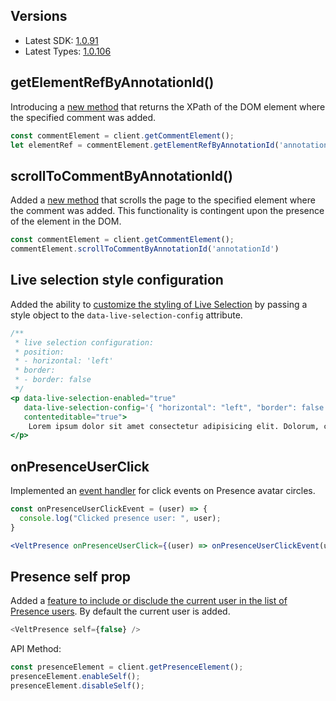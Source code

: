 ## Versions

- Latest SDK: [1.0.91](https://www.npmjs.com/package/@veltdev/react)
- Latest Types: [1.0.106](https://www.npmjs.com/package/@veltdev/types)

## getElementRefByAnnotationId()
Introducing a [new method](/async-collaboration/comments/customize-behavior/action-methods) that returns the XPath of the DOM element where the specified comment was added.

```jsx
const commentElement = client.getCommentElement();
let elementRef = commentElement.getElementRefByAnnotationId('annotationId')
```

## scrollToCommentByAnnotationId()
Added a [new method](/async-collaboration/comments/customize-behavior/action-methods) that scrolls the page to the specified element where the comment was added. This functionality is contingent upon the presence of the element in the DOM.

```jsx
const commentElement = client.getCommentElement();
commentElement.scrollToCommentByAnnotationId('annotationId')
```



## Live selection style configuration
Added the ability to [customize the styling of Live Selection](/realtime-collaboration/live-selection/customize-behavior) by passing a style object to the `data-live-selection-config` attribute.



```jsx
/**
 * live selection configuration:
 * position:
 * - horizontal: 'left'
 * border:
 * - border: false
 */
<p data-live-selection-enabled="true" 
   data-live-selection-config='{ "horizontal": "left", "border": false }' 
   contenteditable="true">
    Lorem ipsum dolor sit amet consectetur adipisicing elit. Dolorum, consequatur.
</p>
```



## onPresenceUserClick

Implemented an [event handler](/realtime-collaboration/presence/customize-behavior) for click events on Presence avatar circles.

```jsx
const onPresenceUserClickEvent = (user) => {
  console.log("Clicked presence user: ", user);
}	

<VeltPresence onPresenceUserClick={(user) => onPresenceUserClickEvent(user)} />
```


## Presence self prop

Added a [feature to include or disclude the current user in the list of Presence users](/realtime-collaboration/presence/customize-behavior). By default the current user is added.

```js
<VeltPresence self={false} />
````

API Method:

```jsx
const presenceElement = client.getPresenceElement();
presenceElement.enableSelf();
presenceElement.disableSelf();
```